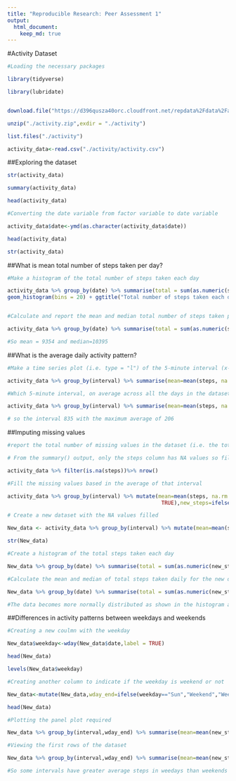 ```yaml
---
title: "Reproducible Research: Peer Assessment 1"
output: 
  html_document:
    keep_md: true
---
```



#Activity Dataset

```r
#Loading the necessary packages

library(tidyverse)

library(lubridate)


download.file("https://d396qusza40orc.cloudfront.net/repdata%2Fdata%2Factivity.zip", destfile = "./activity.zip")

unzip("./activity.zip",exdir = "./activity")

list.files("./activity")

activity_data<-read.csv("./activity/activity.csv")


```

##Exploring the dataset

```r
str(activity_data)

summary(activity_data)

head(activity_data)

#Converting the date variable from factor variable to date variable

activity_data$date<-ymd(as.character(activity_data$date))

head(activity_data)

str(activity_data)

```

##What is mean total number of steps taken per day?

```r
#Make a histogram of the total number of steps taken each day

activity_data %>% group_by(date) %>% summarise(total = sum(as.numeric(steps),na.rm = TRUE)) %>% ggplot(aes(x=total))+
geom_histogram(bins = 20) + ggtitle("Total number of steps taken each day") + xlab("Total steps") + ylab("Count of total steps")


#Calculate and report the mean and median total number of steps taken per day

activity_data %>% group_by(date) %>% summarise(total = sum(as.numeric(steps),na.rm = TRUE)) %>% summarise(mean = mean(total), median = median(total))

#So mean = 9354 and median=10395


```

##What is the average daily activity pattern?

```r
#Make a time series plot (i.e. type = "l") of the 5-minute interval (x-axis) and the average number of steps taken, averaged across all days (y-axis)

activity_data %>% group_by(interval) %>% summarise(mean=mean(steps, na.rm = TRUE)) %>% ggplot(aes(x=interval, y= mean))+geom_line()+ggtitle("Average daily activity pattern")+xlab("interval")+ylab("average steps")

#Which 5-minute interval, on average across all the days in the dataset, contains the maximum number of steps?

activity_data %>% group_by(interval) %>% summarise(mean=mean(steps, na.rm = TRUE)) %>% arrange(desc(mean)) %>% head(1)

# so the interval 835 with the maximum average of 206

```

##Imputing missing values

```r
#report the total number of missing values in the dataset (i.e. the total number of rows with NAs)

# From the summary() output, only the steps column has NA values so filter the dataset according to steps NA values only

activity_data %>% filter(is.na(steps))%>% nrow()

#Fill the missing values based in the average of that interval

activity_data %>% group_by(interval) %>% mutate(mean=mean(steps, na.rm =
                                                 TRUE),new_steps=ifelse(is.na(steps), mean, steps)) %>% ungroup() %>% slice(300:10)

# Create a new dataset with the NA values filled

New_data <- activity_data %>% group_by(interval) %>% mutate(mean=mean(steps, na.rm = TRUE),new_steps=ifelse(is.na(steps), mean, steps)) %>% ungroup %>% select(new_steps, date, interval)

str(New_data)

#Create a histogram of the total steps taken each day

New_data %>% group_by(date) %>% summarise(total = sum(as.numeric(new_steps),na.rm = TRUE)) %>% ggplot(aes(x=total))+geom_histogram(bins = 20) + ggtitle("Total number of steps taken each day after filling NA values") + xlab("Total steps") + ylab("Count of total steps")

#Calculate the mean and median of total steps taken daily for the new dataset

New_data %>% group_by(date) %>% summarise(total = sum(as.numeric(new_steps),na.rm = TRUE)) %>% summarise(mean=mean(total), median=median(total))

#The data becomes more normally distributed as shown in the histogram and the equality of the mean and median= 10766 for both.

```


##Differences in activity patterns between weekdays and weekends

```r

#Creating a new coulmn with the weekday

New_data$weekday<-wday(New_data$date,label = TRUE)

head(New_data)

levels(New_data$weekday)

#Creating another column to indicate if the weekday is weekend or not

New_data<-mutate(New_data,wday_end=ifelse(weekday=="Sun","Weekend","Weekday"))

head(New_data)

#Plotting the panel plot required

New_data %>% group_by(interval,wday_end) %>% summarise(mean=mean(new_steps)) %>% ggplot(aes(x=interval, y= mean))+geom_line()+ggtitle("Average daily activity pattern")+xlab("interval")+ylab("average steps")+facet_grid(wday_end~.)

#Viewing the first rows of the dataset

New_data %>% group_by(interval,wday_end) %>% summarise(mean=mean(new_steps))

#So some intervals have greater average steps in weedays than weekends and vice versa.
```

